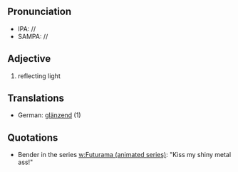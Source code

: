 ==Pronunciation==
*IPA: //
*SAMPA: //

==Adjective==
#reflecting light

==Translations==

*German: [[glänzend]] (1)

==Quotations==
* Bender in the series [[w:Futurama (animated series)]]: "Kiss my shiny metal ass!"